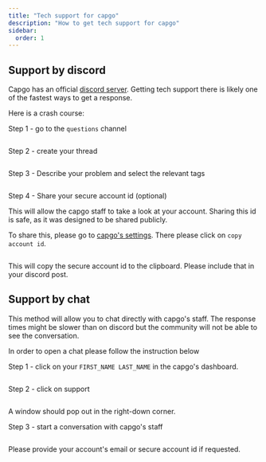 ```yaml
---
title: "Tech support for capgo"
description: "How to get tech support for capgo"
sidebar:
  order: 1
---
```


## Support by discord

Capgo has an official [discord server](https://discord.com/invite/VnYRvBfgA6). Getting tech support there is likely one of the fastest ways to get a response.

Here is a crash course:

Step 1 - go to the `questions` channel

<figure><img style="margin-left: auto; margin-right: auto" src="/discord-questions.png" alt="" /><figcaption></figcaption></figure>

Step 2 - create your thread

<figure><img style="margin-left: auto; margin-right: auto" src="/discord-newquestion.png" alt="" /><figcaption></figcaption></figure>

Step 3 - Describe your problem and select the relevant tags

<figure><img style="margin-left: auto; margin-right: auto" src="/discord-new-post.png" alt="" /><figcaption></figcaption></figure>


Step 4 - Share your secure account id (optional)

This will allow the capgo staff to take a look at your account. Sharing this id is safe, as it was designed to be shared publicly.

To share this, please go to [capgo's settings](https://web.capgo.app/dashboard/settings/account/). There please click on `copy account id`.

<figure><img style="margin-left: auto; margin-right: auto" src="/share-secure-id.png" alt="" /><figcaption></figcaption></figure>

This will copy the secure account id to the clipboard. Please include that in your discord post.

## Support by chat

This method will allow you to chat directly with capgo's staff. The response times might be slower than on discord but the community will not be able to see the conversation.

In order to open a chat please follow the instruction below

Step 1 - click on your `FIRST_NAME LAST_NAME` in the capgo's dashboard.
<figure><img style="margin-left: auto; margin-right: auto" src="/firstname_lastname.png" alt="" /><figcaption></figcaption></figure>

Step 2 - click on support
<figure><img style="margin-left: auto; margin-right: auto" src="/support_start.png" alt="" /><figcaption></figcaption></figure>

A window should pop out in the right-down corner.

Step 3 - start a conversation with capgo's staff
<figure><img style="margin-left: auto; margin-right: auto" src="/start_conversation.png" alt="" /><figcaption></figcaption></figure>

Please provide your account's email or secure account id if requested.
